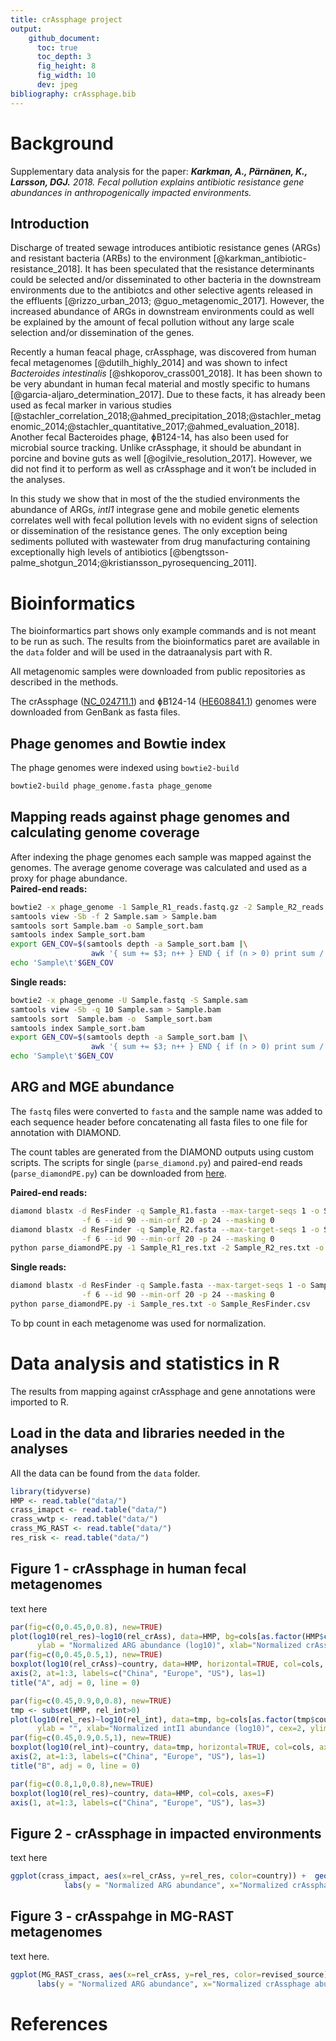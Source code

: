 ```yaml
---
title: crAssphage project
output: 
    github_document:
      toc: true
      toc_depth: 3
      fig_height: 8
      fig_width: 10
      dev: jpeg
bibliography: crAssphage.bib
---
```



# Background
Supplementary data analysis for the paper:\br
_**Karkman, A., Pärnänen, K., Larsson, DGJ.** 2018._
_Fecal pollution explains antibiotic resistance gene abundances in anthropogenically impacted environments._

## Introduction
Discharge of treated sewage introduces antibiotic resistance genes (ARGs) and resistant bacteria (ARBs) to the environment [@karkman_antibiotic-resistance_2018]. It has been speculated that the resistance determinants could be selected and/or disseminated to other bacteria in the downstream environments due to the antibiotcs and other selective agents released in the effluents [@rizzo_urban_2013; @guo_metagenomic_2017]. However, the increased abundance of ARGs in downstream environments could as well be explained by the amount of fecal pollution without any large scale selection and/or dissemination of the genes.  

Recently a human feacal phage, crAssphage, was discovered from human fecal metagenomes [@dutilh_highly_2014] and was shown to infect _Bacteroides intestinalis_ [@shkoporov_crass001_2018]. It has been shown to be very abundant in human fecal material and mostly specific to humans [@garcia-aljaro_determination_2017]. Due to these facts, it has already been used as fecal marker in various studies [@stachler_correlation_2018;@ahmed_precipitation_2018;@stachler_metagenomic_2014;@stachler_quantitative_2017;@ahmed_evaluation_2018]. Another fecal Bacteroides phage, ɸB124-14, has also been used for microbial source tracking. Unlike crAssphage, it should be abundant in porcine and bovine guts as well [@ogilvie_resolution_2017]. However, we did not find it to perform as well as crAssphage and it won't be included in the analyses. 

In this study we show that in most of the the studied environments the abundance of ARGs, *intI1* integrase gene and mobile genetic elements correlates well with fecal pollution levels with no evident signs of selection or dissemination of the resistance genes. The only exception being sediments polluted with wastewater from drug manufacturing containing exceptionally high levels of antibiotics [@bengtsson-palme_shotgun_2014;@kristiansson_pyrosequencing_2011].


# Bioinformatics
The bioinformartics part shows only example commands and is not meant to be run as such. The results from the bioinformatics paret are available in the `data` folder and will be used in the datraanalysis part with R.  

All metagenomic samples were downloaded from public repositories as described in the methods. 

The crAssphage ([NC_024711.1](https://www.ncbi.nlm.nih.gov/nuccore/NC_024711.1)) and ɸB124-14 ([HE608841.1](https://www.ncbi.nlm.nih.gov/nuccore/HE608841.1)) genomes were downloaded from
GenBank as fasta files. 

## Phage genomes and Bowtie index
The phage genomes were indexed using `bowtie2-build`
```bash
bowtie2-build phage_genome.fasta phage_genome
```
## Mapping reads against phage genomes and calculating genome coverage
After indexing the phage genomes each sample was mapped against the genomes. The average genome coverage was calculated and used as a proxy for phage abundance.  
__Paired-end reads:__
```bash
bowtie2 -x phage_genome -1 Sample_R1_reads.fastq.gz -2 Sample_R2_reads.fastq.gz -S Sample.sam
samtools view -Sb -f 2 Sample.sam > Sample.bam
samtools sort Sample.bam -o Sample_sort.bam
samtools index Sample_sort.bam
export GEN_COV=$(samtools depth -a Sample_sort.bam |\
                  awk '{ sum += $3; n++ } END { if (n > 0) print sum / n; }')
echo 'Sample\t'$GEN_COV
```
__Single reads:__
```bash
bowtie2 -x phage_genome -U Sample.fastq -S Sample.sam
samtools view -Sb -q 10 Sample.sam > Sample.bam
samtools sort  Sample.bam -o  Sample_sort.bam
samtools index Sample_sort.bam
export GEN_COV=$(samtools depth -a Sample_sort.bam |\
                  awk '{ sum += $3; n++ } END { if (n > 0) print sum / n; }')
echo 'Sample\t'$GEN_COV 
```

## ARG and MGE abundance
The `fastq` files were converted to `fasta` and the sample name was added to each sequence header before concatenating all fasta files to one file for annotation with DIAMOND.  

The count tables are generated from the DIAMOND outputs using custom scripts. The scripts for single (`parse_diamond.py`) and paired-end reads (`parse_diamondPE.py`)  can be downloaded from [here](https://github.com/karkman/parse_diamond).

__Paired-end reads:__
```bash
diamond blastx -d ResFinder -q Sample_R1.fasta --max-target-seqs 1 -o Sample_R1_res.txt \
                -f 6 --id 90 --min-orf 20 -p 24 --masking 0
diamond blastx -d ResFinder -q Sample_R2.fasta --max-target-seqs 1 -o Sample_R2_res.txt \
                -f 6 --id 90 --min-orf 20 -p 24 --masking 0
python parse_diamondPE.py -1 Sample_R1_res.txt -2 Sample_R2_res.txt -o Sample_ResFinder.csv
```

__Single reads:__
```bash
diamond blastx -d ResFinder -q Sample.fasta --max-target-seqs 1 -o Sample_res.txt \
                -f 6 --id 90 --min-orf 20 -p 24 --masking 0
python parse_diamondPE.py -i Sample_res.txt -o Sample_ResFinder.csv
```

To bp count in each metagenome was used for normalization. 

# Data analysis and statistics in R
The results from mapping against crAssphage and gene annotations were imported to R. 

## Load in the data and libraries needed in the analyses
All the data can be found from the `data` folder.
```r
library(tidyverse)
HMP <- read.table("data/")
crass_imapct <- read.table("data/")
crass_wwtp <- read.table("data/")
crass_MG_RAST <- read.table("data/")
res_risk <- read.table("data/")
```
## Figure 1 - crAssphage in human fecal metagenomes 
text here
```r
par(fig=c(0,0.45,0,0.8), new=TRUE)
plot(log10(rel_res)~log10(rel_crAss), data=HMP, bg=cols[as.factor(HMP$country)], pch=21,
      ylab = "Normalized ARG abundance (log10)", xlab="Normalized crAssphage abundance (log10)", cex=2, ylim=c(2.5, 4.5))
par(fig=c(0,0.45,0.5,1), new=TRUE)
boxplot(log10(rel_crAss)~country, data=HMP, horizontal=TRUE, col=cols, axes=F)
axis(2, at=1:3, labels=c("China", "Europe", "US"), las=1)
title("A", adj = 0, line = 0)

par(fig=c(0.45,0.9,0,0.8), new=TRUE)
tmp <- subset(HMP, rel_int>0)
plot(log10(rel_res)~log10(rel_int), data=tmp, bg=cols[as.factor(tmp$country)], pch=21,
      ylab = "", xlab="Normalized intI1 abundance (log10)", cex=2, ylim=c(2.5, 4.5))
par(fig=c(0.45,0.9,0.5,1), new=TRUE)
boxplot(log10(rel_int)~country, data=tmp, horizontal=TRUE, col=cols, axes=F)
axis(2, at=1:3, labels=c("China", "Europe", "US"), las=1)
title("B", adj = 0, line = 0)

par(fig=c(0.8,1,0,0.8),new=TRUE)
boxplot(log10(rel_res)~country, data=HMP, col=cols, axes=F)
axis(1, at=1:3, labels=c("China", "Europe", "US"), las=3)
```

## Figure 2 - crAssphage in impacted environments
text here
```r
ggplot(crass_impact, aes(x=rel_crAss, y=rel_res, color=country)) +  geom_smooth(method="lm") + geom_point(aes(shape=crAss_detection), size=5) + scale_x_log10() + scale_y_log10() + theme_classic() +
            labs(y = "Normalized ARG abundance", x="Normalized crAssphage abundance", color="Study", shape="crAssphage detection") + scale_colour_manual(values=cols)
```

## Figure 3 - crAsspahge in MG-RAST metagenomes
text here.
```r
ggplot(MG_RAST_crass, aes(x=rel_crAss, y=rel_res, color=revised_source)) + geom_point(size=5) + scale_x_log10() + scale_y_log10() + geom_smooth(method="lm") + theme_classic() +
      labs(y = "Normalized ARG abundance", x="Normalized crAssphage abundance", color = "Revised source") + scale_colour_manual(values=cols)
```

# References